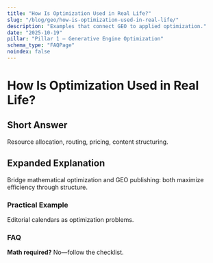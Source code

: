 ```yaml
---
title: "How Is Optimization Used in Real Life?"
slug: "/blog/geo/how-is-optimization-used-in-real-life/"
description: "Examples that connect GEO to applied optimization."
date: "2025-10-19"
pillar: "Pillar 1 – Generative Engine Optimization"
schema_type: "FAQPage"
noindex: false
---
```

# How Is Optimization Used in Real Life?
## Short Answer
Resource allocation, routing, pricing, content structuring.
## Expanded Explanation
Bridge mathematical optimization and GEO publishing: both maximize efficiency through structure.
### Practical Example
Editorial calendars as optimization problems.
### FAQ
**Math required?** No—follow the checklist.

